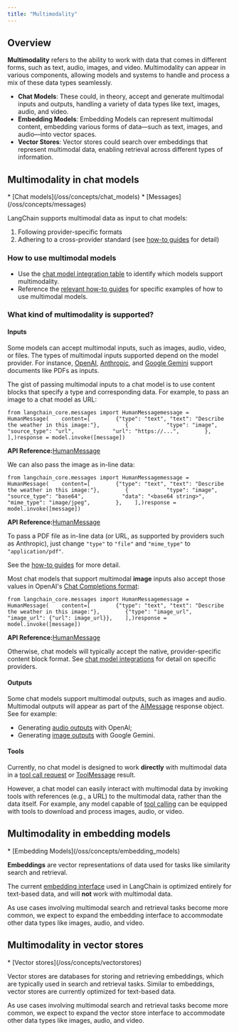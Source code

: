 ```yaml
---
title: "Multimodality"
---
```


## Overview

**Multimodality** refers to the ability to work with data that comes in different forms, such as text, audio, images, and video. Multimodality can appear in various components, allowing models and systems to handle and process a mix of these data types seamlessly.

* **Chat Models**: These could, in theory, accept and generate multimodal inputs and outputs, handling a variety of data types like text, images, audio, and video.
* **Embedding Models**: Embedding Models can represent multimodal content, embedding various forms of data—such as text, images, and audio—into vector spaces.
* **Vector Stores**: Vector stores could search over embeddings that represent multimodal data, enabling retrieval across different types of information.

## Multimodality in chat models

<Info>
  * [Chat models](/oss/concepts/chat_models)
  * [Messages](/oss/concepts/messages)
</Info>

LangChain supports multimodal data as input to chat models:

1. Following provider-specific formats
2. Adhering to a cross-provider standard (see [how-to guides](/oss/how_to/#multimodal) for detail)

### How to use multimodal models

* Use the [chat model integration table](/oss/integrations/chat) to identify which models support multimodality.
* Reference the [relevant how-to guides](/oss/how_to/#multimodal) for specific examples of how to use multimodal models.

### What kind of multimodality is supported?

#### Inputs

Some models can accept multimodal inputs, such as images, audio, video, or files. The types of multimodal inputs supported depend on the model provider. For instance, [OpenAI](/oss/integrations/chat/openai), [Anthropic](/oss/integrations/chat/anthropic), and [Google Gemini](/oss/integrations/chat/google_generative_ai) support documents like PDFs as inputs.

The gist of passing multimodal inputs to a chat model is to use content blocks that specify a type and corresponding data. For example, to pass an image to a chat model as URL:

```
from langchain_core.messages import HumanMessagemessage = HumanMessage(    content=[        {"type": "text", "text": "Describe the weather in this image:"},        {            "type": "image",            "source_type": "url",            "url": "https://...",        },    ],)response = model.invoke([message])
```

**API Reference:**[HumanMessage](https://python.langchain.com/api_reference/core/messages/langchain_core.messages.human.HumanMessage.html)

We can also pass the image as in-line data:

```
from langchain_core.messages import HumanMessagemessage = HumanMessage(    content=[        {"type": "text", "text": "Describe the weather in this image:"},        {            "type": "image",            "source_type": "base64",            "data": "<base64 string>",            "mime_type": "image/jpeg",        },    ],)response = model.invoke([message])
```

**API Reference:**[HumanMessage](https://python.langchain.com/api_reference/core/messages/langchain_core.messages.human.HumanMessage.html)

To pass a PDF file as in-line data (or URL, as supported by providers such as Anthropic), just change `"type"` to `"file"` and `"mime_type"` to `"application/pdf"`.

See the [how-to guides](/oss/how_to/#multimodal) for more detail.

Most chat models that support multimodal **image** inputs also accept those values in OpenAI's [Chat Completions format](https://platform.openai.com/oss/guides/images?api-mode=chat):

```
from langchain_core.messages import HumanMessagemessage = HumanMessage(    content=[        {"type": "text", "text": "Describe the weather in this image:"},        {"type": "image_url", "image_url": {"url": image_url}},    ],)response = model.invoke([message])
```

**API Reference:**[HumanMessage](https://python.langchain.com/api_reference/core/messages/langchain_core.messages.human.HumanMessage.html)

Otherwise, chat models will typically accept the native, provider-specific content block format. See [chat model integrations](/oss/integrations/chat) for detail on specific providers.

#### Outputs

Some chat models support multimodal outputs, such as images and audio. Multimodal outputs will appear as part of the [AIMessage](/oss/concepts/messages/#aimessage) response object. See for example:

* Generating [audio outputs](/oss/integrations/chat/openai/#audio-generation-preview) with OpenAI;
* Generating [image outputs](/oss/integrations/chat/google_generative_ai/#multimodal-usage) with Google Gemini.

#### Tools

Currently, no chat model is designed to work **directly** with multimodal data in a [tool call request](/oss/concepts/tool_calling) or [ToolMessage](/oss/concepts/tool_calling) result.

However, a chat model can easily interact with multimodal data by invoking tools with references (e.g., a URL) to the multimodal data, rather than the data itself. For example, any model capable of [tool calling](/oss/concepts/tool_calling) can be equipped with tools to download and process images, audio, or video.

## Multimodality in embedding models

<Info>
  * [Embedding Models](/oss/concepts/embedding_models)
</Info>

**Embeddings** are vector representations of data used for tasks like similarity search and retrieval.

The current [embedding interface](https://python.langchain.com/api_reference/core/embeddings/langchain_core.embeddings.embeddings.Embeddings.html#langchain_core.embeddings.embeddings.Embeddings) used in LangChain is optimized entirely for text-based data, and will **not** work with multimodal data.

As use cases involving multimodal search and retrieval tasks become more common, we expect to expand the embedding interface to accommodate other data types like images, audio, and video.

## Multimodality in vector stores

<Info>
  * [Vector stores](/oss/concepts/vectorstores)
</Info>

Vector stores are databases for storing and retrieving embeddings, which are typically used in search and retrieval tasks. Similar to embeddings, vector stores are currently optimized for text-based data.

As use cases involving multimodal search and retrieval tasks become more common, we expect to expand the vector store interface to accommodate other data types like images, audio, and video.
